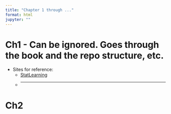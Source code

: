 ```yaml
---
title: "Chapter 1 through ..."
format: html
jupyter: ""
---
```


# Ch1 - Can be ignored. Goes through the book and the repo structure, etc.
* Sites for reference:
  * [StatLearning](www.statlearning.com)
  * 
---

# Ch2
